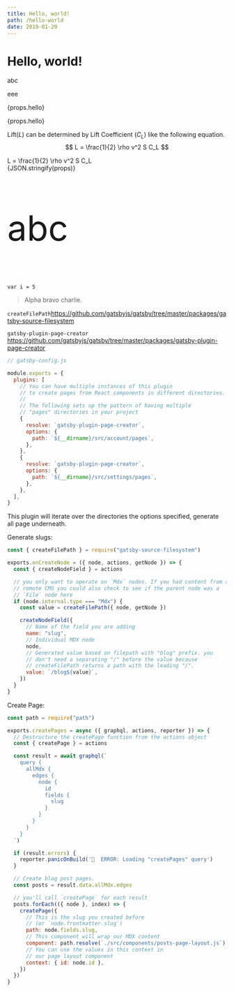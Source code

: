 ```yaml
---
title: Hello, world!
path: /hello-world
date: 2019-01-29
---
```


# Hello, world!

abc

eee

{props.hello}
<p>{props.hello}</p>

Lift($L$) can be determined by Lift Coefficient ($C_L$) like the following equation.
$$
L = \frac{1}{2} \rho v^2 S C_L
$$

<div class="math math-display">
  L = \frac{1}{2} \rho v^2 S C_L
</div>

<div>{JSON.stringify(props)}</div>

<p style="font-size: 80px;">abc</p>

`var i = 5`

> Alpha bravo charlie.

`createFilePath`https://github.com/gatsbyjs/gatsby/tree/master/packages/gatsby-source-filesystem

`gatsby-plugin-page-creator` https://github.com/gatsbyjs/gatsby/tree/master/packages/gatsby-plugin-page-creator
```js
// gatsby-config.js

module.exports = {
  plugins: [
    // You can have multiple instances of this plugin
    // to create pages from React components in different directories.
    //
    // The following sets up the pattern of having multiple
    // "pages" directories in your project
    {
      resolve: `gatsby-plugin-page-creator`,
      options: {
        path: `${__dirname}/src/account/pages`,
      },
    },
    {
      resolve: `gatsby-plugin-page-creator`,
      options: {
        path: `${__dirname}/src/settings/pages`,
      },
    },
  ],
}
```

This plugin will iterate over the directories the options specified, generate all page underneath.

<Ppy6/>

Generate slugs:
```js
const { createFilePath } = require("gatsby-source-filesystem")

exports.onCreateNode = ({ node, actions, getNode }) => {
  const { createNodeField } = actions

  // you only want to operate on `Mdx` nodes. If you had content from a
  // remote CMS you could also check to see if the parent node was a
  // `File` node here
  if (node.internal.type === "Mdx") {
    const value = createFilePath({ node, getNode })

    createNodeField({
      // Name of the field you are adding
      name: "slug",
      // Individual MDX node
      node,
      // Generated value based on filepath with "blog" prefix. you
      // don't need a separating "/" before the value because
      // createFilePath returns a path with the leading "/".
      value: `/blog${value}`,
    })
  }
}
```

Create Page:
```js
const path = require("path")

exports.createPages = async ({ graphql, actions, reporter }) => {
  // Destructure the createPage function from the actions object
  const { createPage } = actions

  const result = await graphql(`
    query {
      allMdx {
        edges {
          node {
            id
            fields {
              slug
            }
          }
        }
      }
    }
  `)

  if (result.errors) {
    reporter.panicOnBuild('🚨  ERROR: Loading "createPages" query')
  }

  // Create blog post pages.
  const posts = result.data.allMdx.edges

  // you'll call `createPage` for each result
  posts.forEach(({ node }, index) => {
    createPage({
      // This is the slug you created before
      // (or `node.frontmatter.slug`)
      path: node.fields.slug,
      // This component will wrap our MDX content
      component: path.resolve(`./src/components/posts-page-layout.js`),
      // You can use the values in this context in
      // our page layout component
      context: { id: node.id },
    })
  })
}
```
